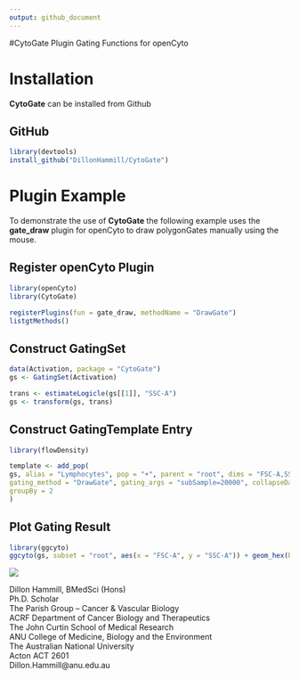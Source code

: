 ```yaml
---
output: github_document
---
```


#CytoGate
Plugin Gating Functions for openCyto

# Installation
**CytoGate** can be installed from Github

## GitHub
```r
library(devtools)
install_github("DillonHammill/CytoGate")
```
# Plugin Example
To demonstrate the use of **CytoGate** the following example uses the **gate_draw** plugin for openCyto to draw polygonGates manually using the mouse.

## Register openCyto Plugin
```r
library(openCyto)
library(CytoGate)

registerPlugins(fun = gate_draw, methodName = "DrawGate")
listgtMethods()
```

## Construct GatingSet
```r
data(Activation, package = "CytoGate")
gs <- GatingSet(Activation)
```

```r
trans <- estimateLogicle(gs[[1]], "SSC-A")
gs <- transform(gs, trans)
```

## Construct GatingTemplate Entry
```r
library(flowDensity)

template <- add_pop(
gs, alias = "Lymphocytes", pop = "+", parent = "root", dims = "FSC-A,SSC-A", 
gating_method = "DrawGate", gating_args = "subSample=20000", collapseDataForGating = TRUE,
groupBy = 2
)
```

## Plot Gating Result
```r
library(ggcyto)
ggcyto(gs, subset = "root", aes(x = "FSC-A", y = "SSC-A")) + geom_hex(bins = 100) + geom_gate("Lymphocytes") + geom_stats()
```
![](DrawGate.png)

Dillon Hammill, BMedSci (Hons)
<br /> Ph.D. Scholar
<br /> The Parish Group – Cancer & Vascular Biology
<br /> ACRF Department of Cancer Biology and Therapeutics
<br /> The John Curtin School of Medical Research
<br /> ANU College of Medicine, Biology and the Environment
<br /> The Australian National University
<br /> Acton ACT 2601
<br /> Dillon.Hammill@anu.edu.au
